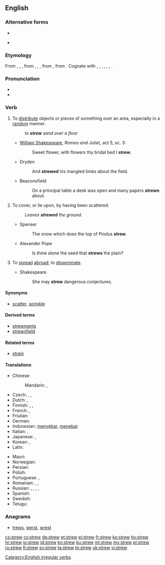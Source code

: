 ==English==

===Alternative forms===
* {{l|en|strow}}
* {{l|en|straw}} {{qualifier|dialectal}}

===Etymology===
From {{etyl|enm|en}} {{m|enm|strewen}}, {{m|enm|strawen}}, {{m|enm|streowen}}, from {{etyl|ang|en}} {{m|ang|strewian}}, {{m|ang|strēawian}}, {{m|ang|strēowian||to strew, scatter}}, from {{etyl|gem-pro|en}} {{m|gem-pro|*strawjaną||to strew}}, from {{etyl|ine-pro|en}} {{m|ine-pro|*strew-||to spread, scatter}}. Cognate with {{etyl|sco|-}} {{m|sco|strow}}, {{m|sco|straw||to strew}}, {{etyl|fy|-}} {{m|fy|streauwe||to strew}}, {{etyl|nl|-}} {{m|nl|strooien||to strew, scatter, sprinkle}}, {{etyl|de|-}} {{m|de|streuen||to strew, scatter}}, {{etyl|sv|-}} {{m|sv|strö||to strew}}, {{etyl|is|-}} {{m|is|strá||to strew}}.

===Pronunciation===
* {{IPA|/struː/|lang=en}}
* {{rhymes|uː|lang=en}}

===Verb===
{{en-verb|strews|strewing|strewed|strewn|past_ptc2=strewed}}

# To [[distribute]] objects or pieces of something over an area, especially in a [[random]] manner.
#: ''to '''strew''' sand over a floor''
#* {{circa|1595}} [[w:William Shakespeare|William Shakespeare]], ''Romeo and Juliet'', act 5, sc. 3:
#*: Sweet flower, with flowers thy bridal bed I '''strew'''.
#* Dryden
#*: And '''strewed''' his mangled limbs about the field.
#* Beaconsfield
#*: On a principal table a desk was open and many papers '''strewn''' about.
# To cover, or lie upon, by having been scattered.
#: ''Leaves '''strewed''' the ground.''
#* Spenser
#*: The snow which does the top of Pindus '''strew'''.
#* Alexander Pope
#*: Is thine alone the seed that '''strews''' the plain?
# {{label|en|transitive}} To [[spread]] [[abroad]]; to [[disseminate]].
#* Shakespeare
#*: She may '''strew''' dangerous conjectures.

====Synonyms====
* [[scatter]], [[sprinkle]]

====Derived terms====
* [[strewments]]
* [[strewnfield]]

====Related terms====
* [[strain]]

====Translations====
{{trans-top|to distribute objects or pieces of something}}
* Chinese:
*: Mandarin: {{t|cmn|散開|sc=Hani}}, {{t+|cmn|散开|tr=sànkāi|sc=Hani}}
* Czech: {{t|cs|rozházet}}, {{t|cs|roztrousit}}, {{t|cs|rozptýlit}}
* Dutch: {{t+|nl|strooien}}, {{t|nl|bestrooien}}
* Finnish: {{t+|fi|sirotella}}, {{t+|fi|levittää}}, {{t+|fi|hajottaa}}
* French: {{t+|fr|parsemer}}, {{t+|fr|joncher}}
* Friulian: {{t|fur|stierni}}
* German: {{t+|de|streuen}}
* Indonesian: [[sebar|menyebar]], [[tebar|menebar]]
* Italian: {{t|it|spargere}}, {{t|it|disseminare}}
* Japanese: {{t|ja|散らす|tr=ちらす, chirasu|sc=Jpan}}, {{t|ja|ばら撒く|tr=ばらまく, baramaku|sc=Jpan}}
* Korean: {{t|ko|흩다|sc=Kore}}, {{t|ko|흩뜨리다|sc=Kore}}
* Latin: {{t|la|cōnsternō}}
{{trans-mid}}
* Maori: {{t|mi|whārikiriki}}
* Norwegian: {{t|no|strø}}
* Persian: {{t+|fa|افشاندن|tr=afšandan|sc=fa-Arab}}
* Polish: {{t+|pl|rozrzucić}}
* Portuguese: {{t+|pt|espalhar}}, {{t|pt|esparramar}}
* Romanian: {{t+|ro|împrăștia}}, {{t+|ro|răspândi}}, {{t+|ro|așterne}}
* Russian: {{t+|ru|разбра́сывать|impf}}, {{t+|ru|разброса́ть|pf}}, {{t+|ru|сы́пать|impf}}, {{t+|ru|насы́пать|pf}}, {{t+|ru|посы́пать|pf}}
* Spanish: {{t+|es|esparcir}}
* Swedish: {{t+|sv|strö}}
* Telugu: {{t+|te|వెదజల్లు|tr=vedajallu}}
{{trans-bottom}}

===Anagrams===
* [[trews#English|trews]], [[werst#English|werst]], [[wrest#English|wrest]]

[[Category:English irregular verbs]]

[[cs:strew]]
[[cy:strew]]
[[de:strew]]
[[et:strew]]
[[el:strew]]
[[fr:strew]]
[[ko:strew]]
[[hy:strew]]
[[hr:strew]]
[[io:strew]]
[[id:strew]]
[[kn:strew]]
[[ku:strew]]
[[ml:strew]]
[[my:strew]]
[[pl:strew]]
[[ru:strew]]
[[fi:strew]]
[[sv:strew]]
[[ta:strew]]
[[te:strew]]
[[uk:strew]]
[[vi:strew]]